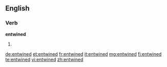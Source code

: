==English==

===Verb===
'''entwined'''

# {{past of|entwine}}

[[de:entwined]]
[[et:entwined]]
[[fr:entwined]]
[[it:entwined]]
[[mg:entwined]]
[[fi:entwined]]
[[te:entwined]]
[[vi:entwined]]
[[zh:entwined]]